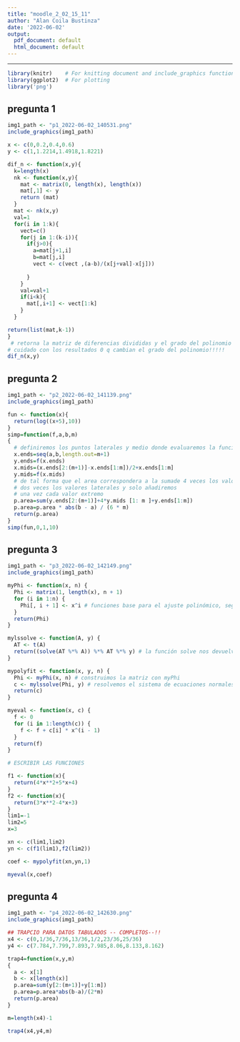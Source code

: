 ```yaml
---
title: "moodle_2_02_15_11"
author: "Alan Coila Bustinza"
date: '2022-06-02'
output:
  pdf_document: default
  html_document: default
---
```


---
```r
library(knitr)    # For knitting document and include_graphics function
library(ggplot2)  # For plotting
library('png') 
```
## pregunta 1

```r
img1_path <- "p1_2022-06-02_140531.png"
include_graphics(img1_path)
```
```r
x <- c(0,0.2,0.4,0.6)
y <- c(1,1.2214,1.4918,1.8221)

dif_n <- function(x,y){
  k=length(x)
  nk <- function(x,y){
    mat <- matrix(0, length(x), length(x))
    mat[,1] <- y
    return (mat)
  }
  mat <- nk(x,y)
  val=1
  for(i in 1:k){
    vect=c()
    for(j in 1:(k-i)){
      if(j>0){
        a=mat[j+1,i]
        b=mat[j,i]
        vect <- c(vect ,(a-b)/(x[j+val]-x[j]))
  
      }
    }
    val=val+1
    if(i<k){
      mat[,i+1] <- vect[1:k]
    }
  }

return(list(mat,k-1))
}
 # retorna la matriz de diferencias divididas y el grado del polinomio
# cuidado con los resultados 0 q cambian el grado del polinomio!!!!!
dif_n(x,y)

```

## pregunta 2
```r
img1_path <- "p2_2022-06-02_141139.png"
include_graphics(img1_path)
```

```r

fun <- function(x){
  return(log((x+5),10))
}
simp=function(f,a,b,m)
{ 
  # definiremos los puntos laterales y medio donde evaluaremos la función
  x.ends=seq(a,b,length.out=m+1)
  y.ends=f(x.ends)
  x.mids=(x.ends[2:(m+1)]-x.ends[1:m])/2+x.ends[1:m] 
  y.mids=f(x.mids)
  # de tal forma que el area correspondera a la sumade 4 veces los valores intermedios, 
  # dos veces los valores laterales y solo añadiremos
  # una vez cada valor extremo
  p.area=sum(y.ends[2:(m+1)]+4*y.mids [1: m ]+y.ends[1:m])
  p.area=p.area * abs(b - a) / (6 * m)
  return(p.area)
}
simp(fun,0,1,10)
```
## pregunta 3
```r
img1_path <- "p3_2022-06-02_142149.png"
include_graphics(img1_path)
```

```r
myPhi <- function(x, n) {
  Phi <- matrix(1, length(x), n + 1)
  for (i in 1:n) {
    Phi[, i + 1] <- x^i # funciones base para el ajuste polinómico, segun el grado
  }
  return(Phi)
}

mylssolve <- function(A, y) {
  AT <- t(A) 
  return((solve(AT %*% A)) %*% AT %*% y) # la función solve nos devuelve la inversa de la matriz
}

mypolyfit <- function(x, y, n) {
  Phi <- myPhi(x, n) # construimos la matriz con myPhi
  c <- mylssolve(Phi, y) # resolvemos el sistema de ecuaciones normales con la función mylssolve
  return(c)
}

myeval <- function(x, c) {
  f <- 0
  for (i in 1:length(c)) {
    f <- f + c[i] * x^(i - 1) 
  }
  return(f)
}

# ESCRIBIR LAS FUNCIONES

f1 <- function(x){
  return(4*x**2+5*x+4)
}
f2 <- function(x){
  return(3*x**2-4*x+3)
}
lim1=-1
lim2=5
x=3

xn <- c(lim1,lim2)
yn <- c(f1(lim1),f2(lim2))

coef <- mypolyfit(xn,yn,1)

myeval(x,coef)

```
## pregunta 4 
```r
img1_path <- "p4_2022-06-02_142630.png"
include_graphics(img1_path)
```

```r

## TRAPCIO PARA DATOS TABULADOS -- COMPLETOS--!!
x4 <- c(0,1/36,7/36,13/36,1/2,23/36,25/36)
y4 <- c(7.784,7.799,7.893,7.985,8.06,8.133,8.162)

trap4=function(x,y,m)
{
  a <- x[1]
  b <- x[length(x)]
  p.area=sum(y[2:(m+1)]+y[1:m])
  p.area=p.area*abs(b-a)/(2*m)
  return(p.area)
}

m=length(x4)-1  

trap4(x4,y4,m)

```
